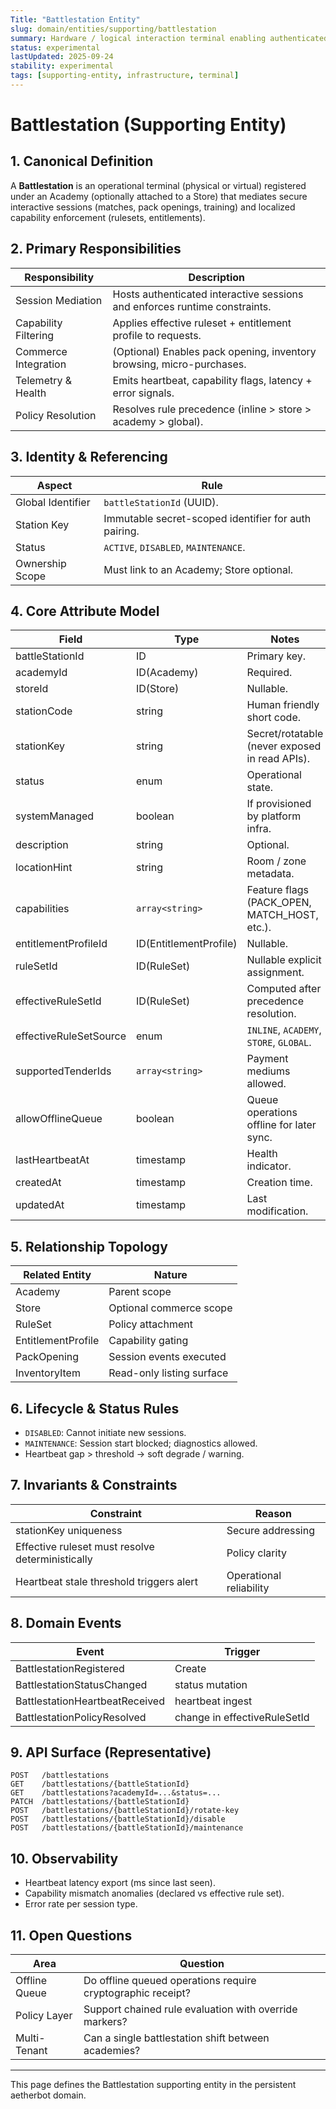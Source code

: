 ```yaml
---
Title: "Battlestation Entity"
slug: domain/entities/supporting/battlestation
summary: Hardware / logical interaction terminal enabling authenticated play, transactions, and capability execution within an Academy or Store context.
status: experimental
lastUpdated: 2025-09-24
stability: experimental
tags: [supporting-entity, infrastructure, terminal]
---
```


# Battlestation (Supporting Entity)

## 1. Canonical Definition

A **Battlestation** is an operational terminal (physical or virtual) registered under an Academy (optionally attached to a Store) that mediates secure interactive sessions (matches, pack openings, training) and localized capability enforcement (rulesets, entitlements).

## 2. Primary Responsibilities

| Responsibility       | Description                                                                |
| -------------------- | -------------------------------------------------------------------------- |
| Session Mediation    | Hosts authenticated interactive sessions and enforces runtime constraints. |
| Capability Filtering | Applies effective ruleset + entitlement profile to requests.               |
| Commerce Integration | (Optional) Enables pack opening, inventory browsing, micro-purchases.      |
| Telemetry & Health   | Emits heartbeat, capability flags, latency + error signals.                |
| Policy Resolution    | Resolves rule precedence (inline > store > academy > global).              |

## 3. Identity & Referencing

| Aspect            | Rule                                                 |
| ----------------- | ---------------------------------------------------- |
| Global Identifier | `battleStationId` (UUID).                            |
| Station Key       | Immutable secret-scoped identifier for auth pairing. |
| Status            | `ACTIVE`, `DISABLED`, `MAINTENANCE`.                 |
| Ownership Scope   | Must link to an Academy; Store optional.             |

## 4. Core Attribute Model

| Field                  | Type                   | Notes                                          |
| ---------------------- | ---------------------- | ---------------------------------------------- |
| battleStationId        | ID                     | Primary key.                                   |
| academyId              | ID(Academy)            | Required.                                      |
| storeId                | ID(Store)              | Nullable.                                      |
| stationCode            | string                 | Human friendly short code.                     |
| stationKey             | string                 | Secret/rotatable (never exposed in read APIs). |
| status                 | enum                   | Operational state.                             |
| systemManaged          | boolean                | If provisioned by platform infra.              |
| description            | string                 | Optional.                                      |
| locationHint           | string                 | Room / zone metadata.                          |
| capabilities           | `array<string>`        | Feature flags (PACK_OPEN, MATCH_HOST, etc.).   |
| entitlementProfileId   | ID(EntitlementProfile) | Nullable.                                      |
| ruleSetId              | ID(RuleSet)            | Nullable explicit assignment.                  |
| effectiveRuleSetId     | ID(RuleSet)            | Computed after precedence resolution.          |
| effectiveRuleSetSource | enum                   | `INLINE`, `ACADEMY`, `STORE`, `GLOBAL`.        |
| supportedTenderIds     | `array<string>`        | Payment mediums allowed.                       |
| allowOfflineQueue      | boolean                | Queue operations offline for later sync.       |
| lastHeartbeatAt        | timestamp              | Health indicator.                              |
| createdAt              | timestamp              | Creation time.                                 |
| updatedAt              | timestamp              | Last modification.                             |

## 5. Relationship Topology

| Related Entity     | Nature                    |
| ------------------ | ------------------------- |
| Academy            | Parent scope              |
| Store              | Optional commerce scope   |
| RuleSet            | Policy attachment         |
| EntitlementProfile | Capability gating         |
| PackOpening        | Session events executed   |
| InventoryItem      | Read-only listing surface |

## 6. Lifecycle & Status Rules

- `DISABLED`: Cannot initiate new sessions.
- `MAINTENANCE`: Session start blocked; diagnostics allowed.
- Heartbeat gap > threshold -> soft degrade / warning.

## 7. Invariants & Constraints

| Constraint                                       | Reason                  |
| ------------------------------------------------ | ----------------------- |
| stationKey uniqueness                            | Secure addressing       |
| Effective ruleset must resolve deterministically | Policy clarity          |
| Heartbeat stale threshold triggers alert         | Operational reliability |

## 8. Domain Events

| Event                          | Trigger                      |
| ------------------------------ | ---------------------------- |
| BattlestationRegistered        | Create                       |
| BattlestationStatusChanged     | status mutation              |
| BattlestationHeartbeatReceived | heartbeat ingest             |
| BattlestationPolicyResolved    | change in effectiveRuleSetId |

## 9. API Surface (Representative)

```
POST   /battlestations
GET    /battlestations/{battleStationId}
GET    /battlestations?academyId=...&status=...
PATCH  /battlestations/{battleStationId}
POST   /battlestations/{battleStationId}/rotate-key
POST   /battlestations/{battleStationId}/disable
POST   /battlestations/{battleStationId}/maintenance
```

## 10. Observability

- Heartbeat latency export (ms since last seen).
- Capability mismatch anomalies (declared vs effective rule set).
- Error rate per session type.

## 11. Open Questions

| Area          | Question                                                    |
| ------------- | ----------------------------------------------------------- |
| Offline Queue | Do offline queued operations require cryptographic receipt? |
| Policy Layer  | Support chained rule evaluation with override markers?      |
| Multi-Tenant  | Can a single battlestation shift between academies?         |

---

This page defines the Battlestation supporting entity in the persistent aetherbot domain.

